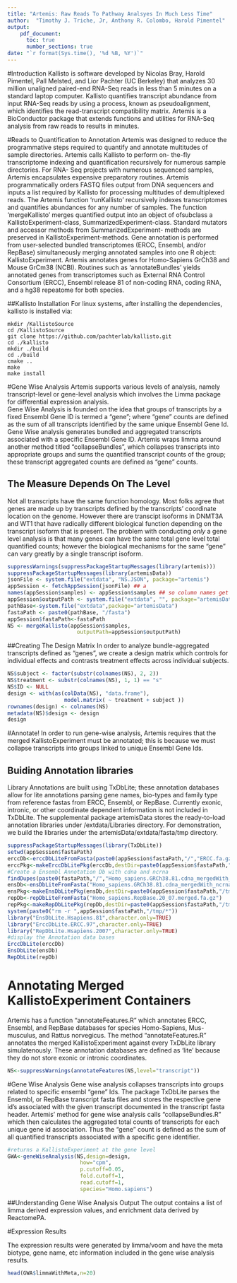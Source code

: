 ```yaml
---
title: "Artemis: Raw Reads To Pathway Analsyes In Much Less Time"
author:  "Timothy J. Triche, Jr, Anthony R. Colombo, Harold Pimentel"
output: 
    pdf_document:
      toc: true
      number_sections: true
date: "`r format(Sys.time(), '%d %B, %Y')`"
---
```

          
#Introduction
Kallisto is software developed by Nicolas Bray, Harold Pimentel, Pall Melsted, and Lior Pachter (UC Berkeley) that analyzes 30 million unaligned paired-end RNA-Seq reads in less than 5 minutes on a standard laptop computer.   Kallisto quantifies transcript abundance from input RNA-Seq reads by using a process, known as pseudoalignment, which identifies the read-transcript compatibility matrix. Artemis is a BioConductor package that extends functions and utilities for RNA-Seq analysis from raw reads to results in minutes.

#Reads to Quantification to Annotation
Artemis was designed to reduce the programmative steps required to quantify and annotate multitudes of sample directories. Artemis calls Kallisto to perform on- the-fly transcriptome indexing and quantification recursively for numerous sample directories. For RNA- Seq projects with numerous sequenced samples, Artemis encapsulates expensive preparatory routines. Artemis programmatically orders FASTQ files output from DNA sequencers and inputs a list required by
Kallisto for processing multitudes of demultiplexed reads. The Artemis function 'runKallisto' recursively indexes transcriptomes and quantifies abundances for any number of samples. The function 'mergeKallisto' merges quantified output into an object of ofsubclass a KallistoExperiment-class, SummarizedExperiment-class. Standard mutators and accessor methods from SummarizedExperiment- methods are preserved in KallistoExperiment-methods. Gene annotation is performed from user-selected bundled transcriptomes (ERCC, Ensembl, and/or
RepBase) simultaneously merging annotated samples into one R object: KallistoExperiment. Artemis annotates genes for Homo-Sapiens GrCh38 and Mouse GrCm38 (NCBI). Routines such as 'annotateBundles' yields annotated genes from transcriptomes such as External RNA Control Consortium (ERCC), Ensembl release 81 of non-coding RNA, coding RNA, and a hg38 repeatome for both species.

##Kallisto Installation
For linux systems, after installing the dependencies, kallisto is installed via:
```
mkdir /KallistoSource           
cd /KallistoSource             
git clone https://github.com/pachterlab/kallisto.git         
cd ./kallisto       
mkdir ./build        
cd ./build       
cmake ..              
make          
make install   
```     

#Gene Wise Analysis
Artemis supports various levels of analysis, namely transcript-level or gene-level analysis which involves the Limma package for differential expression analysis.   
  Gene Wise Analysis is founded on the idea that groups of transcripts by a fixed Ensembl Gene ID is termed a "gene"; where "gene" counts are defined as the sum of all transcripts identified by the same unique Ensembl Gene Id.  Gene Wise analysis generates bundled and aggregated transcripts associated with a specific Ensembl Gene ID.  Artemis wraps limma around another method titled "collapseBundles", which collapses transcripts into appropriate groups and sums the quantified transcript counts of the group; these transcript aggregated counts are defined as "gene" counts.  

## The Measure Depends On The Level
   Not all transcripts have the same function homology.  Most folks agree that genes are made up by transcripts defined by the transcripts' coordinate location on the genome.  However there are transcipt isoforms in DNMT3A and WT1 that have radically different biological function depending on the transcript isoform that is present.  The problem with conducting *only* a gene level analysis is that many genes can have the same total gene level total quantified counts; however the biological mechanisms for the same "gene" can vary greatly by a single transcript isoform.
 
```r
suppressWarnings(suppressPackageStartupMessages(library(artemis)))    
suppressPackageStartupMessages(library(artemisData))       
jsonFile <- system.file("extdata", "NS.JSON", package="artemis")
appSession <- fetchAppSession(jsonFile) ## a
names(appSession$samples) <- appSession$samples ## so column names get set 
appSession$outputPath <- system.file("extdata", "", package="artemisData")
pathBase<-system.file("extdata",package="artemisData")
fastaPath <- paste0(pathBase, "/fasta")
appSession$fastaPath<-fastaPath
NS <- mergeKallisto(appSession$samples, 
                      outputPath=appSession$outputPath)
```

##Creating The Design Matrix
In order to analyze bundle-aggregated transcripts defined as "genes", we create a design matrix which controls for individual effects and contrasts treatment effects across individual subjects.  

```r
NS$subject <- factor(substr(colnames(NS), 2, 2))
NS$treatment <- substr(colnames(NS), 1, 1) == "s"
NS$ID <- NULL
design <- with(as(colData(NS), "data.frame"),
                  model.matrix( ~ treatment + subject ))
rownames(design) <- colnames(NS)
metadata(NS)$design <- design
design
```
#Annotate!
In order to run gene-wise analysis, Artemis requires that the merged KallistoExperiment must be annotated; this is because we must collapse transcripts into groups linked to unique Ensembl Gene Ids.    


## Buiding Annotation libraries
  Library Annotations are built using TxDbLite; these annotation databases allow for lite annotations parsing gene names, bio-types and family type from reference fastas from ERCC, Ensembl, or RepBase.  Currently exonic, intronic, or other coordinate dependent information is not included in TxDbLite.   The supplemental package artemisData stores the ready-to-load annotation libraries under /extdata/Libraries directory.  For demonstration, we build the libraries under the artemisData/extdata/fasta/tmp directory.

```r
suppressPackageStartupMessages(library(TxDbLite))
setwd(appSession$fastaPath)
erccDb<-erccDbLiteFromFasta(paste0(appSession$fastaPath,"/","ERCC.fa.gz"))
erccPkg<-makeErccDbLitePkg(erccDb,destDir=paste0(appSession$fastaPath,"/tmp"))
#Create a Ensembl Annotation Db with cdna and ncrna
findDupes(paste0(fastaPath,"/","Homo_sapiens.GRCh38.81.cdna_mergedWith_ncrna.fa.gz")) #should return null.
ensDb<-ensDbLiteFromFasta("Homo_sapiens.GRCh38.81.cdna_mergedWith_ncrna.fa.gz")
ensPkg<-makeEnsDbLitePkg(ensDb,destDir=paste0(appSession$fastaPath,"/tmp"))
repDb<-repDbLiteFromFasta("Homo_sapiens.RepBase.20_07.merged.fa.gz")
repPkg<-makeRepDbLitePkg(repDb,destDir=paste0(appSession$fastaPath,"/tmp"))
system(paste0("rm -r ",appSession$fastaPath,"/tmp/*"))
library("EnsDbLite.Hsapiens.81",character.only=TRUE)
library("ErccDbLite.ERCC.97",character.only=TRUE)
library("RepDbLite.Hsapiens.2007",character.only=TRUE)
#display the Annotation data bases
ErccDbLite(erccDb)
EnsDbLite(ensDb)
RepDbLite(repDb)
```

# Annotating Merged KallistoExperiment Containers
   Artemis has a function "annotateFeatures.R" which annotates ERCC, Ensembl, and RepBase databases for species Homo-Sapiens, Mus-musculus, and Rattus norvegicus.  The method "annotateFeatures.R" annotates the merged KallistoExperiment against every TxDbLite library simulatenously. These annotation databases are defined as 'lite' because they do not store exonic or intronic coordinates.
```r
NS<-suppressWarnings(annotateFeatures(NS,level="transcript"))
```
#Gene Wise Analysis
 Gene wise analysis collapses transcripts into groups related to specific ensembl "gene" Ids.  The package TxDbLite parses the Ensembl, or RepBase transcript fasta files and stores the respective gene id's associated with the given transcript documented in the transcript fasta header.  Artemis' method for gene wise analysis calls "collapseBundles.R" which then calculates the aggregated total counts of transcripts for each unique gene id association.  Thus the "gene" count is defined as the sum of all quantified transcripts associated with a specific gene identifier.  

```r
#returns a KallistoExperiment at the gene level
GWA<-geneWiseAnalysis(NS,design=design,
                       how="cpm",
                       p.cutoff=0.05,
                       fold.cutoff=1, 
                       read.cutoff=1,
                       species="Homo.sapiens")
```


##Understanding Gene Wise Analysis Output
  The output contains a list of limma derived expression values, and enrichment data derived by ReactomePA.  


#Expression Results    

  The expression results were generated by limma/voom and have the meta biotype, gene name, etc information included in the gene wise analysis results.

```r
head(GWA$limmaWithMeta,n=20)
```



